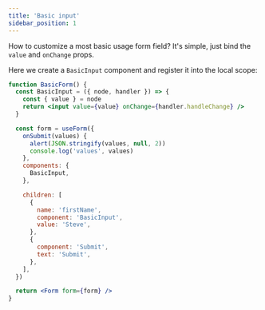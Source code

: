 ```yaml
---
title: 'Basic input'
sidebar_position: 1
---
```


How to customize a most basic usage form field? It's simple, just bind the `value` and `onChange` props.

Here we create a `BasicInput` component and register it into the local scope:

```jsx live
function BasicForm() {
  const BasicInput = ({ node, handler }) => {
    const { value } = node
    return <input value={value} onChange={handler.handleChange} />
  }

  const form = useForm({
    onSubmit(values) {
      alert(JSON.stringify(values, null, 2))
      console.log('values', values)
    },
    components: {
      BasicInput,
    },

    children: [
      {
        name: 'firstName',
        component: 'BasicInput',
        value: 'Steve',
      },
      {
        component: 'Submit',
        text: 'Submit',
      },
    ],
  })

  return <Form form={form} />
}
```
